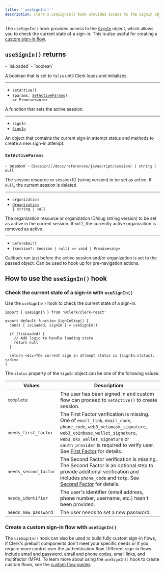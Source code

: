 ```yaml
---
title: '`useSignIn()`'
description: Clerk's useSignIn() hook provides access to the SignIn object, which allows you to check the current state of a sign-in.
---
```


The `useSignIn()` hook provides access to the [`SignIn`](/docs/references/javascript/sign-in/sign-in) object, which allows you to check the current state of a sign-in. This is also useful for creating a [custom sign-in flow](#create-a-custom-sign-in-flow-with-use-sign-in).

## `useSignIn()` returns

<Properties>
  - `isLoaded`
  - `boolean`

  A boolean that is set to `false` until Clerk loads and initializes.

  ---

  - `setActive()`
  - <code>(params: [SetActiveParams](#set-active-params)) => Promise\<void></code>

  A function that sets the active session.

  ---

  - `signIn`
  - [`SignIn`](/docs/references/javascript/sign-in/sign-in)

  An object that contains the current sign-in attempt status and methods to create a new sign-in attempt.
</Properties>

### `SetActiveParams`

<Properties>
  - `session`
  - <code>[Session](/docs/references/javascript/session) | string | null</code>

  The session resource or session ID (string version) to be set as active. If `null`, the current session is deleted.

  ---

  - `organization`
  - <code>[Organization](/docs/references/javascript/organization/organization) | string | null</code>

  The organization resource or organization ID/slug (string version) to be set as active in the current session. If `null`, the currently active organization is removed as active.

  ---

  - `beforeEmit?`
  - `(session?: Session | null) => void | Promise<any>`

  Callback run just before the active session and/or organization is set to the passed object. Can be used to hook up for pre-navigation actions.
</Properties>

## How to use the `useSignIn()` hook

### Check the current state of a sign-in with `useSignIn()`

Use the `useSignIn()` hook to check the current state of a sign-in.

```tsx {{ filename: 'pages/sign-in-step.tsx' }}
import { useSignIn } from '@clerk/clerk-react'

export default function SignInStep() {
  const { isLoaded, signIn } = useSignIn()

  if (!isLoaded) {
    // Add logic to handle loading state
    return null
  }

  return <div>The current sign in attempt status is {signIn.status}.</div>
}
```

The `status` property of the `SignIn` object can be one of the following values:

| Values | Descriptiom |
| - | - |
| `complete` | The user has been signed in and custom flow can proceed to `setActive()` to create session. |
| `needs_first_factor` | The First Factor verification is missing. One of `email_link`, `email_code`, `phone_code`, `web3_metamask_signature`, `web3_coinbase_wallet_signature`, `web3_okx_wallet_signature` or `oauth_provider` is required to verify user. See [First Factor](/docs/references/javascript/sign-in/first-factor) for details. |
| `needs_second_factor` | The Second Factor verification is missing. The Second Factor is an optional step to provide additional verification and includes `phone_code` and `totp`. See [Second Factor](/docs/references/javascript/sign-in/second-factor) for details. |
| `needs_identifier` | The user's identifier (email address, phone number, username, etc.) hasn't been provided. |
| `needs_new_password` | The user needs to set a new password. |

### Create a custom sign-in flow with `useSignIn()`

The `useSignIn()` hook can also be used to build fully custom sign-in flows, if Clerk's prebuilt components don't meet your specific needs or if you require more control over the authentication flow. Different sign-in flows include email and password, email and phone codes, email links, and multifactor (MFA). To learn more about using the `useSignIn()` hook to create custom flows, see the [custom flow guides](/docs/custom-flows/overview).
